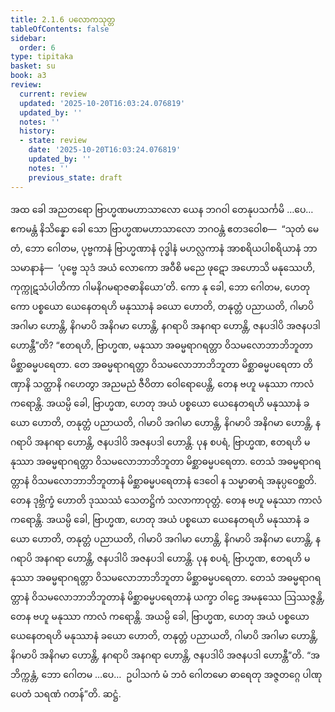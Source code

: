 ```yaml
---
title: 2.1.6 ပလောကသုတ္တ
tableOfContents: false
sidebar:
  order: 6
type: tipitaka
basket: su
book: a3
review:
  current: review
  updated: '2025-10-20T16:03:24.076819'
  updated_by: ''
  notes: ''
  history:
  - state: review
    date: '2025-10-20T16:03:24.076819'
    updated_by: ''
    notes: ''
    previous_state: draft
---
```



<DynamicBreadcrumb />


<ReviewStatus review={frontmatter.review} showDetails={true} />

<HypothesisAnnotation frontmatter={frontmatter} />

<Division number="57" book="a3" e="ch" v="15" p="159">

<Paragraph number="346" book="a3">
အထ ခေါ အညတရော ဗြာဟ္မဏမဟာသာလော ယေန ဘဂဝါ တေနုပသင်္ကမိ …ပေ…  ဧကမန္တံ နိသိန္နော ခေါ သော ဗြာဟ္မဏမဟာသာလော ဘဂဝန္တံ ဧတဒဝေါစ—  “သုတံ မေတံ, ဘော ဂေါတမ, ပုဗ္ဗကာနံ ဗြာဟ္မဏာနံ ဝုဒ္ဓါနံ မဟလ္လကာနံ အာစရိယပါစရိယာနံ ဘာသမာနာနံ—  ‘ပုဗ္ဗေ သုဒံ အယံ လောကော အဝီစိ မညေ ဖုဋော အဟောသိ မနုဿေဟိ, ကုက္ကုဋသံပါတိကာ ဂါမနိဂမရာဇဓာနိယော’တိ. ကော နု ခေါ, ဘော ဂေါတမ, ဟေတု ကော ပစ္စယော ယေနေတရဟိ မနုဿာနံ ခယော ဟောတိ, တနုတ္တံ ပညာယတိ, ဂါမာပိ အဂါမာ ဟောန္တိ, နိဂမာပိ အနိဂမာ ဟောန္တိ, နဂရာပိ အနဂရာ ဟောန္တိ, ဇနပဒါပိ အဇနပဒါ ဟောန္တီ”တိ?
</Paragraph>

<Paragraph number="347" book="a3">
“ဧတရဟိ, ဗြာဟ္မဏ, မနုဿာ အဓမ္မရာဂရတ္တာ ဝိသမလောဘာဘိဘူတာ မိစ္ဆာဓမ္မပရေတာ. တေ အဓမ္မရာဂရတ္တာ ဝိသမလောဘာဘိဘူတာ မိစ္ဆာဓမ္မပရေတာ တိဏှာနိ သတ္ထာနိ ဂဟေတွာ အညမညံ ဇီဝိတာ ဝေါရောပေန္တိ, တေန ဗဟူ မနုဿာ ကာလံ ကရောန္တိ. အယမ္ပိ ခေါ, ဗြာဟ္မဏ, ဟေတု အယံ ပစ္စယော ယေနေတရဟိ မနုဿာနံ ခယော ဟောတိ, တနုတ္တံ ပညာယတိ, ဂါမာပိ အဂါမာ ဟောန္တိ, နိဂမာပိ အနိဂမာ ဟောန္တိ, နဂရာပိ အနဂရာ ဟောန္တိ, ဇနပဒါပိ အဇနပဒါ ဟောန္တိ.
</Paragraph>

<Paragraph number="348" book="a3">
ပုန စပရံ, ဗြာဟ္မဏ, ဧတရဟိ မနုဿာ အဓမ္မရာဂရတ္တာ ဝိသမလောဘာဘိဘူတာ မိစ္ဆာဓမ္မပရေတာ. တေသံ အဓမ္မရာဂရတ္တာနံ ဝိသမလောဘာဘိဘူတာနံ မိစ္ဆာဓမ္မပရေတာနံ ဒေဝေါ န သမ္မာဓာရံ အနုပ္ပဝေစ္ဆတိ. တေန ဒုဗ္ဘိက္ခံ ဟောတိ ဒုဿဿံ သေတဋ္ဌိကံ သလာကာဝုတ္တံ. တေန ဗဟူ မနုဿာ ကာလံ ကရောန္တိ. အယမ္ပိ ခေါ, ဗြာဟ္မဏ, ဟေတု အယံ ပစ္စယော ယေနေတရဟိ မနုဿာနံ ခယော ဟောတိ, တနုတ္တံ ပညာယတိ, ဂါမာပိ အဂါမာ ဟောန္တိ, နိဂမာပိ အနိဂမာ ဟောန္တိ, နဂရာပိ အနဂရာ ဟောန္တိ, ဇနပဒါပိ အဇနပဒါ ဟောန္တိ.
</Paragraph>

<Paragraph number="349" book="a3">
ပုန စပရံ, ဗြာဟ္မဏ, ဧတရဟိ မနုဿာ အဓမ္မရာဂရတ္တာ ဝိသမလောဘာဘိဘူတာ မိစ္ဆာဓမ္မပရေတာ. တေသံ အဓမ္မရာဂရတ္တာနံ ဝိသမလောဘာဘိဘူတာနံ မိစ္ဆာဓမ္မပရေတာနံ ယက္ခာ ဝါဠေ အမနုဿေ ဩဿဇ္ဇန္တိ, တေန ဗဟူ မနုဿာ ကာလံ ကရောန္တိ. အယမ္ပိ ခေါ, ဗြာဟ္မဏ, ဟေတု အယံ ပစ္စယော ယေနေတရဟိ မနုဿာနံ ခယော ဟောတိ, တနုတ္တံ ပညာယတိ, ဂါမာပိ အဂါမာ ဟောန္တိ, နိဂမာပိ အနိဂမာ ဟောန္တိ, နဂရာပိ အနဂရာ ဟောန္တိ, ဇနပဒါပိ အဇနပဒါ ဟောန္တီ”တိ.
</Paragraph>

<Paragraph number="350" book="a3">
“အဘိက္ကန္တံ, ဘော ဂေါတမ …ပေ…  ဥပါသကံ မံ ဘဝံ ဂေါတမော ဓာရေတု အဇ္ဇတဂ္ဂေ ပါဏုပေတံ သရဏံ ဂတန်”တိ.

</Paragraph>
</Division>

<Paragraph number="351" type="center" book="a3">
ဆဋ္ဌံ.
</Paragraph>